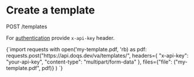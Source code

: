 
# Create a template

POST /templates

For [authentication](/api-reference/authentication)  provide `x-api-key` header.

<SimpleCodeHighlighter language="python">
    {`import requests
with open('my-template.pdf, 'rb) as pdf:
    requests.post("https://api.doqs.dev/va/templates/",
        headers={
            "x-api-key": "your-api-key",
            "content-type": "multipart/form-data"
        },
        files={"file": ("my-template.pdf", pdf)}
    )
`}
</SimpleCodeHighlighter>
